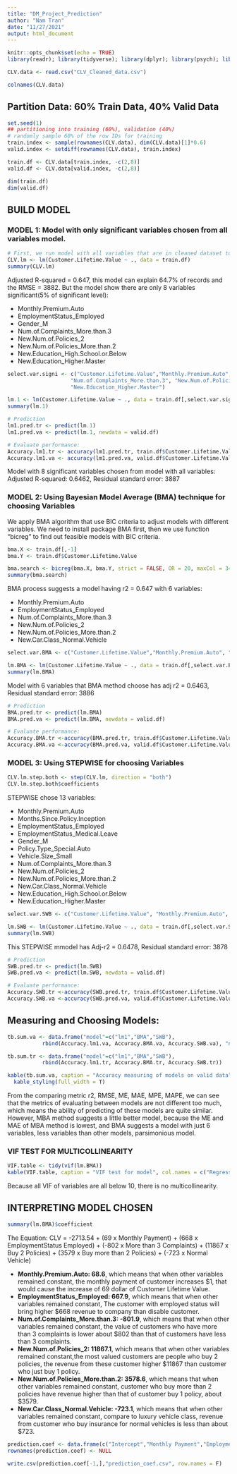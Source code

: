 ---
title: "DM_Project_Prediction"
author: "Nam Tran"
date: "11/27/2021"
output: html_document
---

```{r setup, include=FALSE, message=FALSE, warning=FALSE}
knitr::opts_chunk$set(echo = TRUE)
library(readr); library(tidyverse); library(dplyr); library(psych); library(PerformanceAnalytics); library(skimr); library(lessR); library(ggplot2); library(gridExtra); library(fastDummies); library(forecast); library(BMA); library(stats); library(olsrr); library(MASS); library(kableExtra); library(car); library(broom); library(glmulti)
```

```{r}
CLV.data <- read.csv("CLV_Cleaned_data.csv")
```

```{r}
colnames(CLV.data)
```

## Partition Data: 60% Train Data, 40% Valid Data
```{r}
set.seed(1)
## partitioning into training (60%), validation (40%)
# randomly sample 60% of the row IDs for training
train.index <- sample(rownames(CLV.data), dim(CLV.data)[1]*0.6)
valid.index <- setdiff(rownames(CLV.data), train.index)

train.df <- CLV.data[train.index, -c(2,8)]
valid.df <- CLV.data[valid.index, -c(2,8)]
```

```{r}
dim(train.df)
dim(valid.df)
```

## BUILD MODEL

### MODEL 1: Model with only significant variables chosen from all variables model. 

```{r}
# First, we run model with all variables that are in cleaned dataset to observe how these variables performance in model.
CLV.lm <- lm(Customer.Lifetime.Value ~ ., data = train.df)
summary(CLV.lm)
```

Adjusted R-squared = 0.647, this model can explain 64.7% of records and the RMSE = 3882. But the model show there are only 8 variables significant(5% of significant level):

 * Monthly.Premium.Auto
 * EmploymentStatus_Employed
 * Gender_M
 * Num.of.Complaints_More.than.3
 * New.Num.of.Policies_2
 * New.Num.of.Policies_More.than.2
 * New.Education_High.School.or.Below
 * New.Education_Higher.Master 

```{r}
select.var.signi <- c("Customer.Lifetime.Value","Monthly.Premium.Auto", "EmploymentStatus_Employed", "Gender_M",
                    "Num.of.Complaints_More.than.3", "New.Num.of.Policies_2", "New.Num.of.Policies_More.than.2", "New.Education_High.School.or.Below",
                    "New.Education_Higher.Master")

lm.1 <- lm(Customer.Lifetime.Value ~ ., data = train.df[,select.var.signi])
summary(lm.1)

# Prediction
lm1.pred.tr <- predict(lm.1)
lm1.pred.va <- predict(lm.1, newdata = valid.df)

# Evaluate performance:
Accuracy.lm1.tr <- accuracy(lm1.pred.tr, train.df$Customer.Lifetime.Value)   # train data
Accuracy.lm1.va <- accuracy(lm1.pred.va, valid.df$Customer.Lifetime.Value)   # Valid data
```

Model with 8 significant variables chosen from model with all variables: Adjusted R-squared:  0.6462, Residual standard error: 3887

### MODEL 2: Using Bayesian Model Average (BMA) technique for choosing Variables

We apply BMA algorithm that use BIC criteria to adjust models with different variables. We need to install package BMA first, then we use function “bicreg” to find out feasible models with BIC criteria. 

```{r}
bma.X <- train.df[,-1]
bma.Y <- train.df$Customer.Lifetime.Value

bma.search <- bicreg(bma.X, bma.Y, strict = FALSE, OR = 20, maxCol = 34)
summary(bma.search)
```



BMA process suggests a model having r2 = 0.647 with 6 variables: 

 * Monthly.Premium.Auto
 * EmploymentStatus_Employed
 * Num.of.Complaints_More.than.3
 * New.Num.of.Policies_2
 * New.Num.of.Policies_More.than.2
 * New.Car.Class_Normal.Vehicle

```{r}
select.var.BMA <- c("Customer.Lifetime.Value","Monthly.Premium.Auto", "EmploymentStatus_Employed", "Num.of.Complaints_More.than.3", "New.Num.of.Policies_2", "New.Num.of.Policies_More.than.2", "New.Car.Class_Normal.Vehicle")

lm.BMA <- lm(Customer.Lifetime.Value ~ ., data = train.df[,select.var.BMA])
summary(lm.BMA)
```
Model with 6 variables that BMA method choose has adj r2 = 0.6463, Residual standard error: 3886

```{r}
# Prediction
BMA.pred.tr <- predict(lm.BMA)
BMA.pred.va <- predict(lm.BMA, newdata = valid.df)

# Evaluate performance:
Accuracy.BMA.tr <-accuracy(BMA.pred.tr, train.df$Customer.Lifetime.Value)   # train data
Accuracy.BMA.va <-accuracy(BMA.pred.va, valid.df$Customer.Lifetime.Value)   # Valid data
``` 


### MODEL 3: Using STEPWISE for choosing Variables
```{r}
CLV.lm.step.both <- step(CLV.lm, direction = "both")
CLV.lm.step.both$coefficients
```

STEPWISE chose 13 variables:

 * Monthly.Premium.Auto
 * Months.Since.Policy.Inception
 * EmploymentStatus_Employed
 * EmploymentStatus_Medical.Leave
 * Gender_M
 * Policy.Type_Special.Auto
 * Vehicle.Size_Small
 * Num.of.Complaints_More.than.3
 * New.Num.of.Policies_2
 * New.Num.of.Policies_More.than.2
 * New.Car.Class_Normal.Vehicle
 * New.Education_High.School.or.Below
 * New.Education_Higher.Master

```{r}
select.var.SWB <- c("Customer.Lifetime.Value", "Monthly.Premium.Auto", "Months.Since.Policy.Inception", "EmploymentStatus_Employed", "EmploymentStatus_Medical.Leave", "Gender_M", "Policy.Type_Special.Auto", "Vehicle.Size_Small", "Num.of.Complaints_More.than.3", "New.Num.of.Policies_2", "New.Num.of.Policies_More.than.2", "New.Car.Class_Normal.Vehicle", "New.Education_High.School.or.Below", "New.Education_Higher.Master" )

lm.SWB <- lm(Customer.Lifetime.Value ~ ., data = train.df[,select.var.SWB])
summary(lm.SWB)
```

This  STEPWISE mmodel has Adj-r2 = 0.6478, Residual standard error: 3878

```{r}
# Prediction
SWB.pred.tr <- predict(lm.SWB)
SWB.pred.va <- predict(lm.SWB, newdata = valid.df)

# Evaluate performance:
Accuracy.SWB.tr <-accuracy(SWB.pred.tr, train.df$Customer.Lifetime.Value)   # train data
Accuracy.SWB.va <-accuracy(SWB.pred.va, valid.df$Customer.Lifetime.Value)   # Valid data
```

## Measuring and Choosing Models:

```{r}
tb.sum.va <- data.frame("model"=c("lm1","BMA","SWB"),
           rbind(Accuracy.lm1.va, Accuracy.BMA.va, Accuracy.SWB.va), "num.var" =c(8,6,13), "adj r2" = c(0.6462,0.6463,0.6478))

tb.sum.tr <- data.frame("model"=c("lm1","BMA","SWB"),
           rbind(Accuracy.lm1.tr, Accuracy.BMA.tr, Accuracy.SWB.tr))

```

```{r}
kable(tb.sum.va, caption = "Accuracy measuring of models on valid data") %>%
  kable_styling(full_width = T)

```

From the comparing metric r2, RMSE, ME, MAE, MPE, MAPE, we can see that the metrics of evaluating between models are not different too much, which means the ability of predicting of these models are quite similar. However, MBA method suggests a little better model, because the ME and MAE of MBA method is lowest, and BMA suggests a model with just 6 variables, less variables than other models, parsimonious model.

### VIF TEST FOR MULTICOLLINEARITY
```{r}
VIF.table <- tidy(vif(lm.BMA))
kable(VIF.table, caption = "VIF test for model", col.names = c("Regressor", "VIF"))
```

Because all VIF of variables are all below 10, there is no multicollinearity.

## INTERPRETING MODEL CHOSEN
```{r}
summary(lm.BMA)$coefficient
```

The Equation:
CLV = -2713.54 + (69 x Monthly Payment) + (668 x EmploymentStatus Employed) + (-802 x More than 3 Complaints) + (11867 x Buy 2 Policies) + (3579 x Buy more than 2 Policies) + (-723 x Normal Vehicle)

 * **Monthly.Premium.Auto: 68.6**, which means that when other variables remained constant, the monthly payment of customer increases $1, that would cause the increase of 69 dollar of Customer Lifetime Value.
 * **EmploymentStatus_Employed: 667.9**, which means that when other variables remained constant, The customer with employed status will bring higher $668 revenue to company than disable customer.
 * **Num.of.Complaints_More.than.3: -801.9**, which means that when other variables remained constant, the value of customers who have more than 3 complaints is lower about $802 than that of customers have less than 3 complaints.
 * **New.Num.of.Policies_2: 11867.1**, which means that when other variables remained constant,the most valued customers are people who buy 2 policies, the revenue from these customer higher $11867 than customer who just buy 1 policy.
 * **New.Num.of.Policies_More.than.2: 3578.6**, which means that when other variables remained constant, customer who buy more than 2 policies have revenue higher than that of customer buy 1 policy, about $3579.
 * **New.Car.Class_Normal.Vehicle: -723.1**, which means that when other variables remained constant, compare to luxury vehicle class, revenue from customer who buy insurance for normal vehicles is less than about $723.

```{r}
prediction.coef <- data.frame(c("Intercept","Monthly Payment","EmploymentStatus_Employed","Number of Complaints: > 3","Number of Policy: 2","Number of Policy: >2", "Car Class: Normal Vehicle"),lm.BMA$coefficients)
rownames(prediction.coef) <- NULL

write.csv(prediction.coef[-1,],"prediction_coef.csv", row.names = F)
```

